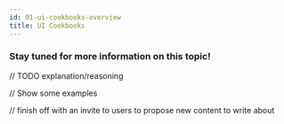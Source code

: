 ```yaml
---
id: 01-ui-cookbooks-overview
title: UI Cookbooks
---
```


### Stay tuned for more information on this topic!

// TODO explanation/reasoning

// Show some examples

// finish off with an invite to users to propose new content to write about
